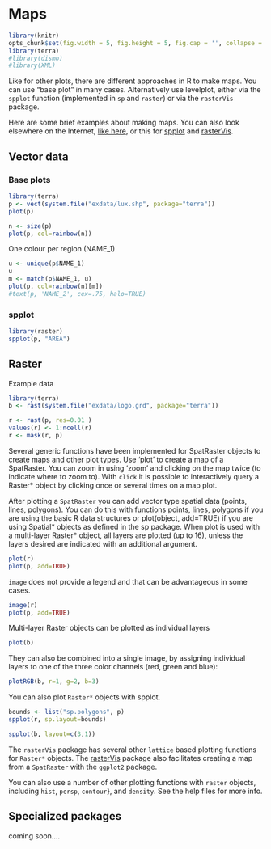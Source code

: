 # Maps

```r
library(knitr)
opts_chunk$set(fig.width = 5, fig.height = 5, fig.cap = '', collapse = TRUE)
library(terra)
#library(dismo)
#library(XML)
```

Like for other plots, there are different approaches in R to make maps. You can use "base plot" in many cases. Alternatively use levelplot, either via the `spplot` function (implemented in `sp` and `raster`) or via the `rasterVis` package.

Here are some brief examples about making maps. You can also look elsewhere on the Internet, [like here](http://www.nickeubank.com/wp-content/uploads/2015/10/RGIS3_MakingMaps_part1_mappingVectorData.html), or this for [spplot](https://edzer.github.io/sp/) and [rasterVis](https://oscarperpinan.github.io/rastervis/).


## Vector data

### Base plots 

```r
library(terra)
p <- vect(system.file("exdata/lux.shp", package="terra"))
plot(p)
```

```r
n <- size(p)
plot(p, col=rainbow(n))
```

One colour per region (NAME_1)

```r
u <- unique(p$NAME_1)
u
m <- match(p$NAME_1, u)
plot(p, col=rainbow(n)[m])
#text(p, 'NAME_2', cex=.75, halo=TRUE)
```

### spplot

```r
library(raster)
spplot(p, "AREA")
```


## Raster

Example data

```r
library(terra)
b <- rast(system.file("exdata/logo.grd", package="terra"))

r <- rast(p, res=0.01 )
values(r) <- 1:ncell(r)
r <- mask(r, p)
```

Several generic functions have been implemented for SpatRaster objects to create maps and other plot types. Use 'plot' to create a map of a SpatRaster. You can zoom in using 'zoom' and clicking on the map twice (to indicate where to zoom to). With `click` it is possible to interactively query a Raster* object by clicking once or several times on a map plot.

After plotting a `SpatRaster` you can add vector type spatial data (points, lines, polygons). You can do this with functions points, lines, polygons if you are using the basic R data structures or plot(object, add=TRUE) if you are using Spatial* objects as defined in the sp package. When plot is used with a multi-layer Raster* object, all layers are plotted (up to 16), unless the layers desired are indicated with an additional argument. 

```r
plot(r)
plot(p, add=TRUE)
```

`image` does not provide a legend and that can be advantageous in some cases.

```r
image(r)
plot(p, add=TRUE)
```

Multi-layer Raster objects can be plotted as individual layers
```r
plot(b)
```

They can also be combined into a single image, by assigning individual layers to one of the three color channels (red, green and blue):
```r
plotRGB(b, r=1, g=2, b=3)
```


You can also plot `Raster*` objects with spplot. 

```r
bounds <- list("sp.polygons", p)
spplot(r, sp.layout=bounds)
```


```r
spplot(b, layout=c(3,1))
```


The `rasterVis` package has several other `lattice` based plotting functions for `Raster*` objects. The [rasterVis](https://oscarperpinan.github.io/rastervis/) package also facilitates creating a map from a `SpatRaster` with the `ggplot2` package.


You can also use a number of other plotting functions with `raster` objects, including `hist`, `persp`, `contour`}, and `density`. See the help files for more info. 




## Specialized packages

coming soon....
